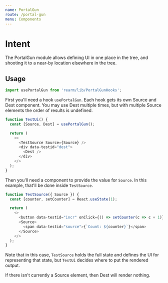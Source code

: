 ```yaml
---
name: PortalGun
route: /portal-gun
menu: Components
---
```



# Intent

The PortalGun module allows defining UI in one place in the tree, and shooting it to a near-by location elsewhere in the tree.


## Usage

```javascript
import usePortalGun from 'rearm/lib/PortalGunHooks';
```

First you'll need a hook `usePortalGun`. Each hook gets its own Source and Dest component. You may use Dest multiple times, but with multiple Source elements the order of results is undefined.


```javascript
function TestUi() {
  const [Source, Dest] = usePortalGun();

  return (
    <>
      <TestSource Source={Source} />
      <div data-testid="dest">
        <Dest />
      </div>
    </>
  );
}
```

Then you'll need a component to provide the value for `Source`. In this example, that'll be done inside `TestSource`.

```javascript
function TestSource({ Source }) {
  const [counter, setCounter] = React.useState(1);

  return (
    <>
      <button data-testid="incr" onClick={() => setCounter(c => c + 1)}>Incr</button>
      <Source>
        <span data-testid="source">{`Count: ${counter}`}</span>
      </Source>
    </>
  );
}
```

Note that in this case, `TestSource` holds the full state and defines the UI for representing that state, but `TestUi` decides where to put the rendered output.

If there isn't currently a Source element, then Dest will render nothing.



